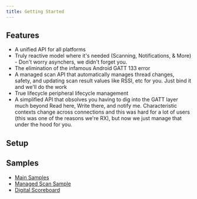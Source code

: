```yaml
---
title: Getting Started
---
```


## Features
* A unified API for all platforms
* Truly reactive model where it's needed (Scanning, Notifications, & More) - Don't worry asynchers, we didn't forget you.
* The elimination of the infamous Android GATT 133 error
* A managed scan API that automatically manages thread changes, safety, and updating scan result values like RSSI, etc for you.  Just bind it and we'll do the work
* True lifecycle peripheral lifecycle management
* A simplified API that obsolves you having to dig into the GATT layer much beyond Read here, Write there, and notify me.  Characteristic contexts change across connections and this was hard for a lot of users (this was one of the reasons we're RX), but now we just manage that under the hood for you.


## Setup
<LibBuilder componentName="ble" client:load />

## Samples
* [Main Samples](https://github.com/shinyorg/shiny/tree/master/samples/Sample.Maui/BleClient)
* [Managed Scan Sample](https://github.com/shinyorg/shiny/tree/master/samples/Sample.Maui/BleManaged)
* [Digital Scoreboard](https://github.com/aritchie/digitalscoreboard)
